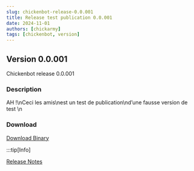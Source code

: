 ---
slug: chickenbot-release-0.0.001
title: Release test publication 0.0.001
date: 2024-11-01
authors: [chickarmy]
tags: [chickenbot, version]
---

## Version 0.0.001

Chickenbot release 0.0.001

<!-- truncate -->

### Description
AH !\nCeci les amis\nest un test de publication\nd’une fausse version de test \n

### Download
[Download Binary](https://github.com/chickarmy/chickenbot-web/releases/download/0.0.001/package.readme.txt)

:::tip[Info]

[Release Notes](https://github.com/chickarmy/chickenbot-web/releases/tag/0.0.001)
